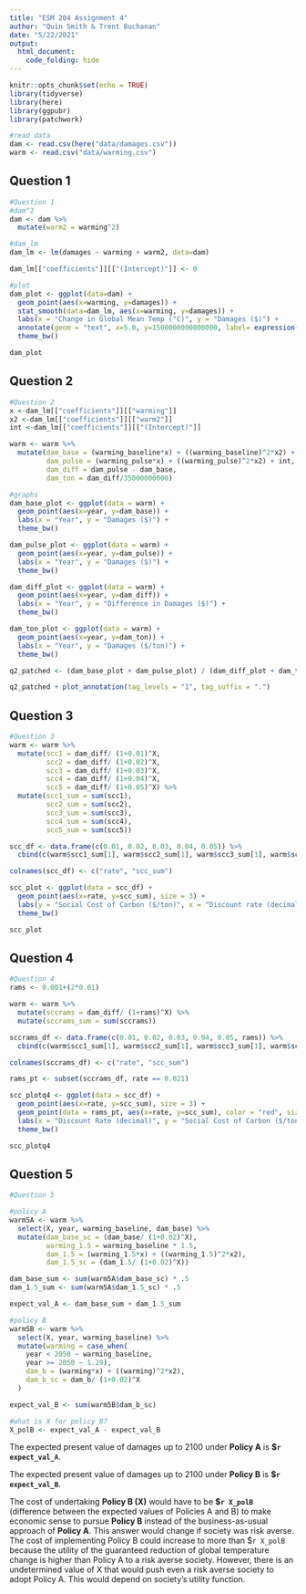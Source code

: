 ```yaml
---
title: "ESM 204 Assignment 4"
author: "Quin Smith & Trent Buchanan"
date: "5/22/2021"
output: 
  html_document:
    code_folding: hide
---
```


```r
knitr::opts_chunk$set(echo = TRUE)
library(tidyverse)
library(here)
library(ggpubr)
library(patchwork)
```

```r
#read data
dam <- read.csv(here("data/damages.csv"))
warm <- read.csv("data/warming.csv")
```

## Question 1

```r
#Question 1
#dam^2
dam <- dam %>% 
  mutate(warm2 = warming^2)

#dam_lm
dam_lm <- lm(damages ~ warming + warm2, data=dam)

dam_lm[["coefficients"]][["(Intercept)"]] <- 0

#plot
dam_plot <- ggplot(data=dam) +
  geom_point(aes(x=warming, y=damages)) +
  stat_smooth(data=dam_lm, aes(x=warming, y=damages)) +
  labs(x = "Change in Global Mean Temp (°C)", y = "Damages ($)") +
  annotate(geom = "text", x=5.0, y=1500000000000000, label= expression("y = 1.958902e+13 x"^2*"- 3.018856e+12x" )) +
  theme_bw()

dam_plot
```

## Question 2

```r
#Question 2
x <-dam_lm[["coefficients"]][["warming"]]
x2 <-dam_lm[["coefficients"]][["warm2"]]
int <-dam_lm[["coefficients"]][["(Intercept)"]]

warm <- warm %>% 
  mutate(dam_base = (warming_baseline*x) + ((warming_baseline)^2*x2) + int,
         dam_pulse = (warming_pulse*x) + ((warming_pulse)^2*x2) + int,
         dam_diff = dam_pulse - dam_base,
         dam_ton = dam_diff/35000000000)

#graphs
dam_base_plot <- ggplot(data = warm) +
  geom_point(aes(x=year, y=dam_base)) +
  labs(x = "Year", y = "Damages ($)") +
  theme_bw()

dam_pulse_plot <- ggplot(data = warm) +
  geom_point(aes(x=year, y=dam_pulse)) +
  labs(x = "Year", y = "Damages ($)") +
  theme_bw()

dam_diff_plot <- ggplot(data = warm) +
  geom_point(aes(x=year, y=dam_diff)) +
  labs(x = "Year", y = "Difference in Damages ($)") +
  theme_bw()

dam_ton_plot <- ggplot(data = warm) +
  geom_point(aes(x=year, y=dam_ton)) +
  labs(x = "Year", y = "Damages ($/ton)") +
  theme_bw()

q2_patched <- (dam_base_plot + dam_pulse_plot) / (dam_diff_plot + dam_ton_plot)

q2_patched + plot_annotation(tag_levels = "1", tag_suffix = ".")
```

## Question 3

```r
#Question 3
warm <- warm %>%
  mutate(scc1 = dam_diff/ (1+0.01)^X,
         scc2 = dam_diff/ (1+0.02)^X,
         scc3 = dam_diff/ (1+0.03)^X,
         scc4 = dam_diff/ (1+0.04)^X,
         scc5 = dam_diff/ (1+0.05)^X) %>% 
  mutate(scc1_sum = sum(scc1),
         scc2_sum = sum(scc2),
         scc3_sum = sum(scc3),
         scc4_sum = sum(scc4),
         scc5_sum = sum(scc5))

scc_df <- data.frame(c(0.01, 0.02, 0.03, 0.04, 0.05)) %>% 
  cbind(c(warm$scc1_sum[1], warm$scc2_sum[1], warm$scc3_sum[1], warm$scc4_sum[1], warm$scc5_sum[1]))

colnames(scc_df) <- c("rate", "scc_sum")

scc_plot <- ggplot(data = scc_df) +
  geom_point(aes(x=rate, y=scc_sum), size = 3) +
  labs(y = "Social Cost of Carbon ($/ton)", x = "Discount rate (decimal)") +
  theme_bw()

scc_plot
```

## Question 4

```r
#Question 4
rams <- 0.001+(2*0.01)

warm <- warm %>%
  mutate(sccrams = dam_diff/ (1+rams)^X) %>% 
  mutate(sccrams_sum = sum(sccrams))

sccrams_df <- data.frame(c(0.01, 0.02, 0.03, 0.04, 0.05, rams)) %>% 
  cbind(c(warm$scc1_sum[1], warm$scc2_sum[1], warm$scc3_sum[1], warm$scc4_sum[1], warm$scc5_sum[1], warm$sccrams_sum[1]))

colnames(sccrams_df) <- c("rate", "scc_sum")

rams_pt <- subset(sccrams_df, rate == 0.021)

scc_plotq4 <- ggplot(data = scc_df) +
  geom_point(aes(x=rate, y=scc_sum), size = 3) +
  geom_point(data = rams_pt, aes(x=rate, y=scc_sum), color = "red", size = 4) +
  labs(x = "Discount Rate (decimal)", y = "Social Cost of Carbon ($/ton)") +
  theme_bw()

scc_plotq4
```

## Question 5

```r
#Question 5

#policy A
warm5A <- warm %>% 
  select(X, year, warming_baseline, dam_base) %>% 
  mutate(dam_base_sc = (dam_base/ (1+0.02)^X),
         warming_1.5 = warming_baseline * 1.5,
         dam_1.5 = (warming_1.5*x) + ((warming_1.5)^2*x2),
         dam_1.5_sc = (dam_1.5/ (1+0.02)^X))

dam_base_sum <- sum(warm5A$dam_base_sc) * .5
dam_1.5_sum <- sum(warm5A$dam_1.5_sc) * .5

expect_val_A <- dam_base_sum + dam_1.5_sum

#policy B
warm5B <- warm %>% 
  select(X, year, warming_baseline) %>% 
  mutate(warming = case_when(
    year < 2050 ~ warming_baseline,
    year >= 2050 ~ 1.29),
    dam_b = (warming*x) + ((warming)^2*x2),
    dam_b_sc = dam_b/ (1+0.02)^X
  )

expect_val_B <- sum(warm5B$dam_b_sc)

#what is X for policy B?
X_polB <- expect_val_A - expect_val_B
```

The expected present value of damages up to 2100 under **Policy A** is **$`r expect_val_A`**.

The expected present value of damages up to 2100 under **Policy B** is **$`r expect_val_B`**.

The cost of undertaking **Policy B (X)** would have to be **$`r X_polB`** (difference between the expected values of Policies A and B) to make economic sense to pursue **Policy B** instead of the business-as-usual approach of **Policy A**. This answer would change if society was risk averse. The cost of implementing Policy B could increase to more than $`r X_polB` because the utility of the guaranteed reduction of global temperature change is higher than Policy A to a risk averse society. However, there is an undetermined value of X that would push even a risk averse society to adopt Policy A. This would depend on society's utility function. 